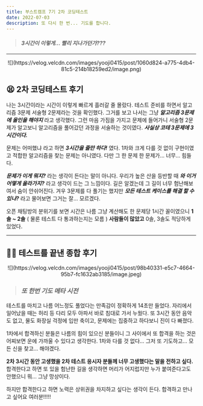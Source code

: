 ```yaml
---
title: 부스트캠프 7기 2차 코딩테스트
date: 2022-07-03
description: 또 다시 한 번... 기도를 합니다.
---
```


> #### _3시간이 이렇게... 빨리 지나가던가???_

---

<p align="center">
  ![](https://velog.velcdn.com/images/yooji0415/post/1060d824-a775-4db4-81c5-214b18259ed2/image.png)
</p>

## 😫 2차 코딩테스트 후기

나는 3시간이라는 시간이 이렇게 빠르게 흘러갈 줄 몰랐다. 테스트 준비를 하면서 알고리즘 3문제 서술형 2문제라는 것을 확인했다. 그거를 보고 나서는 그냥 _**알고리즘 3문제에 올인을 해야지**_ 라고 생각했다. 그런 마음 가짐을 가지고 문제에 들어가니 서술형 2문제가 알고보니 알고리즘을 풀어갔던 과정을 서술하는 것이였다. **_사실상 코테 3문제에 3시간이다._**

문제는 어떠했냐 라고 하면 _**3시간을 줄만 하다!**_ 였다. 1차와 크게 다를 것 없이 구현이였고 적합한 알고리즘을 찾는 문제는 아니였다. 다만 그 한 문제 한 문제가... 너무... 힘들다.

_**문제가 이게 뭐지?**_ 라는 생각이 든다는 말이 아니다. 우리가 높은 산을 등반할 때 _**와 이거 어떻게 올라가지?**_ 라고 생각이 드는 그 느낌이다. 길은 알겠는데 그 길이 너무 험난해보여서 숨이 안쉬어진다. 겨우 3문제를 다 풀기는 했지만 _**모든 테스트 케이스를 해결 할 수 있냐?**_ 라고 물어보면 그거는 잘... 모르겠다.

오픈 채팅방의 분위기를 보면 시간은 나름 그냥 계산해도 한 문제당 1시간 꼴이였으니 **1솔 ~ 2솔** ( 물론 테스트 다 통과하는지는 모름 ) **사람들이 많았고** 0솔, 3솔도 적당하게 있었다.

---

## 😮‍💨 테스트를 끝낸 종합 후기

<p align="center">
  ![](https://velog.velcdn.com/images/yooji0415/post/98b40331-e5c7-4664-95b7-fc1632ab3185/image.jpeg)
</p>

> ### _**또 한번 기도 메타 시전**_

테스트를 마치고 나름 어느정도 풀었다는 만족감이 정확하게 14초만 들었다. 자리에서 일어났을 때는 허리 등 다리 모두 아파서 바로 침대로 가서 누웠다. 또 3시간 동안 음악도 없고, 물도 화장실 걱정에 입만 축이고, 문제에는 집중하고 하다보니 진이 다 빠졌다.

1차에서 합격하신 분들은 나름의 힘이 있으신 분들이니 그 사이에서 또 합격을 하는 것은 어찌보면 운에 가까울 수 있다고 생각한다. 1차와 다를 것 없다... 그저 또 기도하고... 모든 신을 찾고... 해야겠다.

**2차 3시간 동안 고생했을 2차 테스트 응시자 분들께 너무 고생했다는 말을 전하고 싶다.** 합격한다고 하면 또 있을 험난한 길을 생각하면 머리가 어지럽지만 누가 붙여준다고도 안했으니 뭐... 그냥 망상이다.

하지만 합격한다고 하면 노력은 상위권을 차지하고 싶다는 생각이 든다. 합격하고 만나고 싶어요 여러분!!!!!
